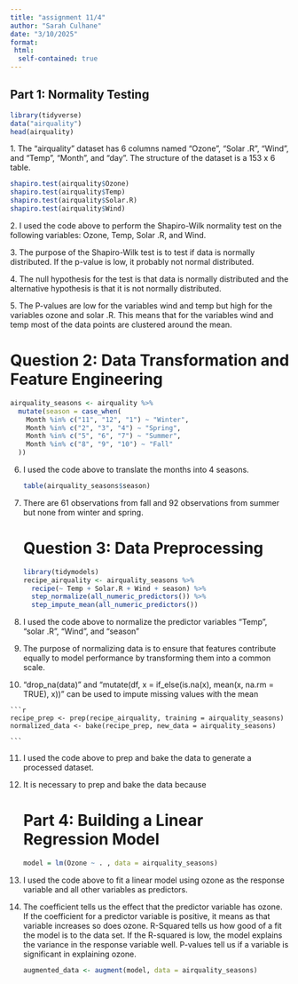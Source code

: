 ```yaml
---
title: "assignment 11/4"
author: "Sarah Culhane"
date: "3/10/2025"
format:
 html:
  self-contained: true
---
```


## Part 1: Normality Testing

```r
library(tidyverse)
data("airquality")
head(airquality)
```

1\. The "airquality" dataset has 6 columns named "Ozone", "Solar .R", "Wind", and "Temp", "Month", and "day". The structure of the dataset is a 153 x 6 table.

```r
shapiro.test(airquality$Ozone)
shapiro.test(airquality$Temp)
shapiro.test(airquality$Solar.R)
shapiro.test(airquality$Wind)
```

2\. I used the code above to perform the Shapiro-Wilk normality test on the following variables: Ozone, Temp, Solar .R, and Wind.

3\. The purpose of the Shapiro-Wilk test is to test if data is normally distributed. If the p-value is low, it probably not normal distributed.

4\. The null hypothesis for the test is that data is normally distributed and the alternative hypothesis is that it is not normally distributed.

5\. The P-values are low for the variables wind and temp but high for the variables ozone and solar .R. This means that for the variables wind and temp most of the data points are clustered around the mean.

# Question 2: **Data Transformation and Feature Engineering**

```r
airquality_seasons <- airquality %>%
  mutate(season = case_when(
    Month %in% c("11", "12", "1") ~ "Winter",
    Month %in% c("2", "3", "4") ~ "Spring",
    Month %in% c("5", "6", "7") ~ "Summer",
    Month %in% c("8", "9", "10") ~ "Fall"
  ))
```

6.  I used the code above to translate the months into 4 seasons.

    ```r
    table(airquality_seasons$season)
    ```

7.  There are 61 observations from fall and 92 observations from summer but none from winter and spring.

    # Question 3:  Data Preprocessing

    ```r
    library(tidymodels)
    recipe_airquality <- airquality_seasons %>%
      recipe(~ Temp + Solar.R + Wind + season) %>%
      step_normalize(all_numeric_predictors()) %>%
      step_impute_mean(all_numeric_predictors())


    ```

8.  I used the code above to normalize the predictor variables "Temp", "solar .R", "Wind", and "season"

9.   The purpose of normalizing data is to ensure that features contribute equally to model performance by transforming them into a common scale.

10.  "drop_na(data)" and "mutate(df, x = if_else(is.na(x), mean(x, na.rm = TRUE), x))" can be used to impute missing values with the mean

    ```r
    recipe_prep <- prep(recipe_airquality, training = airquality_seasons)
    normalized_data <- bake(recipe_prep, new_data = airquality_seasons)
      
    ```

11. I used the code above to prep and bake the data to generate a processed dataset.

12. It is necessary to prep and bake the data because

    # Part 4: Building a Linear Regression Model

    ```r
    model = lm(Ozone ~ . , data = airquality_seasons)
    ```

13. I used the code above to fit a linear model using ozone as the response variable and all other variables as predictors.

14. The coefficient tells us the effect that the predictor variable has ozone. If the coefficient for a predictor variable is positive, it means as that variable increases so does ozone. R-Squared tells us how good of a fit the model is to the data set. If the R-squared is low, the model explains the variance in the response variable well. P-values tell us if a variable is significant in explaining ozone.

    ```r
    augmented_data <- augment(model, data = airquality_seasons)
    ```
